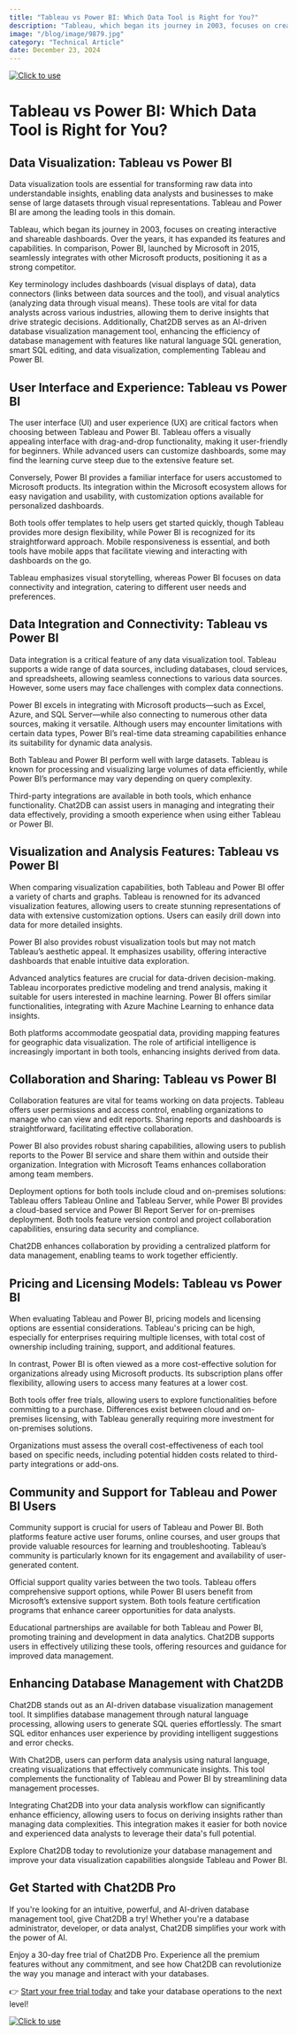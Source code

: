 ```yaml
---
title: "Tableau vs Power BI: Which Data Tool is Right for You?"
description: "Tableau, which began its journey in 2003, focuses on creating interactive and shareable dashboards. Over the years, it has expanded its features and capabilities. In comparison, Power BI, launched by Microsoft in 2015, seamlessly integrates with other Microsoft products, positioning it as a strong competitor."
image: "/blog/image/9879.jpg"
category: "Technical Article"
date: December 23, 2024
---
```

[![Click to use](/image/blog/bg/chat2db1.png)](https://app.chat2db.ai/)
# Tableau vs Power BI: Which Data Tool is Right for You?


<Authors date="December 23, 2024">
  <Author name="Rowan Hill" link="https://chat2db.ai" />
</Authors>

## Data Visualization: Tableau vs Power BI

Data visualization tools are essential for transforming raw data into understandable insights, enabling data analysts and businesses to make sense of large datasets through visual representations. Tableau and Power BI are among the leading tools in this domain.

Tableau, which began its journey in 2003, focuses on creating interactive and shareable dashboards. Over the years, it has expanded its features and capabilities. In comparison, Power BI, launched by Microsoft in 2015, seamlessly integrates with other Microsoft products, positioning it as a strong competitor.

Key terminology includes dashboards (visual displays of data), data connectors (links between data sources and the tool), and visual analytics (analyzing data through visual means). These tools are vital for data analysts across various industries, allowing them to derive insights that drive strategic decisions. Additionally, Chat2DB serves as an AI-driven database visualization management tool, enhancing the efficiency of database management with features like natural language SQL generation, smart SQL editing, and data visualization, complementing Tableau and Power BI.

## User Interface and Experience: Tableau vs Power BI

The user interface (UI) and user experience (UX) are critical factors when choosing between Tableau and Power BI. Tableau offers a visually appealing interface with drag-and-drop functionality, making it user-friendly for beginners. While advanced users can customize dashboards, some may find the learning curve steep due to the extensive feature set.

Conversely, Power BI provides a familiar interface for users accustomed to Microsoft products. Its integration within the Microsoft ecosystem allows for easy navigation and usability, with customization options available for personalized dashboards.

Both tools offer templates to help users get started quickly, though Tableau provides more design flexibility, while Power BI is recognized for its straightforward approach. Mobile responsiveness is essential, and both tools have mobile apps that facilitate viewing and interacting with dashboards on the go.

Tableau emphasizes visual storytelling, whereas Power BI focuses on data connectivity and integration, catering to different user needs and preferences.

## Data Integration and Connectivity: Tableau vs Power BI

Data integration is a critical feature of any data visualization tool. Tableau supports a wide range of data sources, including databases, cloud services, and spreadsheets, allowing seamless connections to various data sources. However, some users may face challenges with complex data connections.

Power BI excels in integrating with Microsoft products—such as Excel, Azure, and SQL Server—while also connecting to numerous other data sources, making it versatile. Although users may encounter limitations with certain data types, Power BI’s real-time data streaming capabilities enhance its suitability for dynamic data analysis.

Both Tableau and Power BI perform well with large datasets. Tableau is known for processing and visualizing large volumes of data efficiently, while Power BI’s performance may vary depending on query complexity.

Third-party integrations are available in both tools, which enhance functionality. Chat2DB can assist users in managing and integrating their data effectively, providing a smooth experience when using either Tableau or Power BI.

## Visualization and Analysis Features: Tableau vs Power BI

When comparing visualization capabilities, both Tableau and Power BI offer a variety of charts and graphs. Tableau is renowned for its advanced visualization features, allowing users to create stunning representations of data with extensive customization options. Users can easily drill down into data for more detailed insights.

Power BI also provides robust visualization tools but may not match Tableau’s aesthetic appeal. It emphasizes usability, offering interactive dashboards that enable intuitive data exploration.

Advanced analytics features are crucial for data-driven decision-making. Tableau incorporates predictive modeling and trend analysis, making it suitable for users interested in machine learning. Power BI offers similar functionalities, integrating with Azure Machine Learning to enhance data insights.

Both platforms accommodate geospatial data, providing mapping features for geographic data visualization. The role of artificial intelligence is increasingly important in both tools, enhancing insights derived from data.

## Collaboration and Sharing: Tableau vs Power BI

Collaboration features are vital for teams working on data projects. Tableau offers user permissions and access control, enabling organizations to manage who can view and edit reports. Sharing reports and dashboards is straightforward, facilitating effective collaboration.

Power BI also provides robust sharing capabilities, allowing users to publish reports to the Power BI service and share them within and outside their organization. Integration with Microsoft Teams enhances collaboration among team members.

Deployment options for both tools include cloud and on-premises solutions: Tableau offers Tableau Online and Tableau Server, while Power BI provides a cloud-based service and Power BI Report Server for on-premises deployment. Both tools feature version control and project collaboration capabilities, ensuring data security and compliance.

Chat2DB enhances collaboration by providing a centralized platform for data management, enabling teams to work together efficiently.

## Pricing and Licensing Models: Tableau vs Power BI

When evaluating Tableau and Power BI, pricing models and licensing options are essential considerations. Tableau's pricing can be high, especially for enterprises requiring multiple licenses, with total cost of ownership including training, support, and additional features.

In contrast, Power BI is often viewed as a more cost-effective solution for organizations already using Microsoft products. Its subscription plans offer flexibility, allowing users to access many features at a lower cost.

Both tools offer free trials, allowing users to explore functionalities before committing to a purchase. Differences exist between cloud and on-premises licensing, with Tableau generally requiring more investment for on-premises solutions.

Organizations must assess the overall cost-effectiveness of each tool based on specific needs, including potential hidden costs related to third-party integrations or add-ons.

## Community and Support for Tableau and Power BI Users

Community support is crucial for users of Tableau and Power BI. Both platforms feature active user forums, online courses, and user groups that provide valuable resources for learning and troubleshooting. Tableau’s community is particularly known for its engagement and availability of user-generated content.

Official support quality varies between the two tools. Tableau offers comprehensive support options, while Power BI users benefit from Microsoft’s extensive support system. Both tools feature certification programs that enhance career opportunities for data analysts.

Educational partnerships are available for both Tableau and Power BI, promoting training and development in data analytics. Chat2DB supports users in effectively utilizing these tools, offering resources and guidance for improved data management.

## Enhancing Database Management with Chat2DB

Chat2DB stands out as an AI-driven database visualization management tool. It simplifies database management through natural language processing, allowing users to generate SQL queries effortlessly. The smart SQL editor enhances user experience by providing intelligent suggestions and error checks.

With Chat2DB, users can perform data analysis using natural language, creating visualizations that effectively communicate insights. This tool complements the functionality of Tableau and Power BI by streamlining data management processes.

Integrating Chat2DB into your data analysis workflow can significantly enhance efficiency, allowing users to focus on deriving insights rather than managing data complexities. This integration makes it easier for both novice and experienced data analysts to leverage their data's full potential.

Explore Chat2DB today to revolutionize your database management and improve your data visualization capabilities alongside Tableau and Power BI.

## Get Started with Chat2DB Pro

If you're looking for an intuitive, powerful, and AI-driven database management tool, give Chat2DB a try! Whether you're a database administrator, developer, or data analyst, Chat2DB simplifies your work with the power of AI.

Enjoy a 30-day free trial of Chat2DB Pro. Experience all the premium features without any commitment, and see how Chat2DB can revolutionize the way you manage and interact with your databases.

👉 [Start your free trial today](https://app.chat2db.ai/) and take your database operations to the next level!

[![Click to use](/image/blog/bg/chat2db.jpg)](https://app.chat2db.ai/)